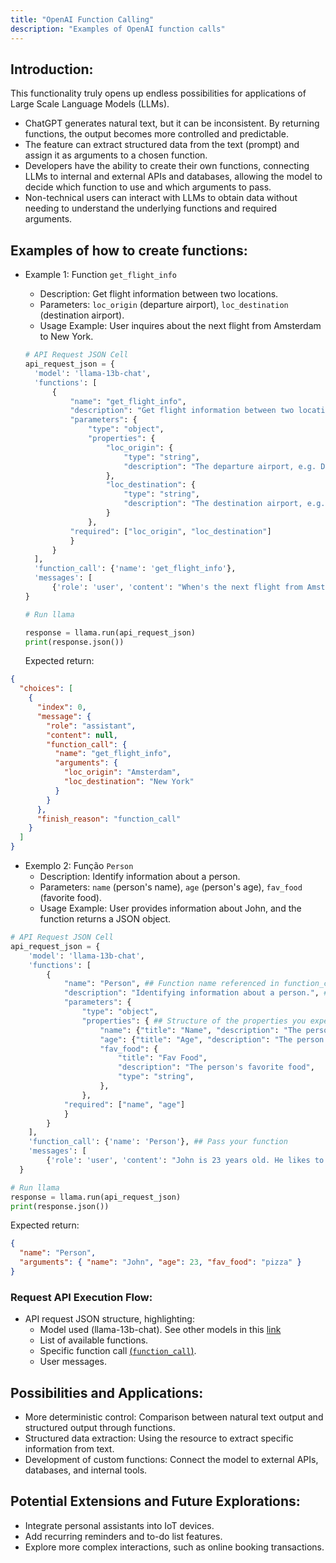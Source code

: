 ```yaml
---
title: "OpenAI Function Calling"
description: "Examples of OpenAI function calls"
---
```


## Introduction:

This functionality truly opens up endless possibilities for applications of Large Scale Language Models (LLMs).

- ChatGPT generates natural text, but it can be inconsistent. By returning functions, the output becomes more controlled and predictable.
- The feature can extract structured data from the text (prompt) and assign it as arguments to a chosen function.
- Developers have the ability to create their own functions, connecting LLMs to internal and external APIs and databases, allowing the model to decide which function to use and which arguments to pass.
- Non-technical users can interact with LLMs to obtain data without needing to understand the underlying functions and required arguments.

## Examples of how to create functions:

- Example 1: Function `get_flight_info`

  - Description: Get flight information between two locations.
  - Parameters: `loc_origin` (departure airport), `loc_destination` (destination airport).
  - Usage Example: User inquires about the next flight from Amsterdam to New York.

  ```python
  # API Request JSON Cell
  api_request_json = {
    'model': 'llama-13b-chat',
    'functions': [
        {
            "name": "get_flight_info",
            "description": "Get flight information between two locations",
            "parameters": {
                "type": "object",
                "properties": {
                    "loc_origin": {
                        "type": "string",
                        "description": "The departure airport, e.g. DUS"
                    },
                    "loc_destination": {
                        "type": "string",
                        "description": "The destination airport, e.g. HAM"
                    }
                },
            "required": ["loc_origin", "loc_destination"]
            }
        }
    ],
    'function_call': {'name': 'get_flight_info'},
    'messages': [
        {'role': 'user', 'content': "When's the next flight from Amsterdam to New York?"}],
  }

  # Run llama

  response = llama.run(api_request_json)
  print(response.json())

  ```

  Expected return:

```json
{
  "choices": [
    {
      "index": 0,
      "message": {
        "role": "assistant",
        "content": null,
        "function_call": {
          "name": "get_flight_info",
          "arguments": {
            "loc_origin": "Amsterdam",
            "loc_destination": "New York"
          }
        }
      },
      "finish_reason": "function_call"
    }
  ]
}
```

- Exemplo 2: Função `Person`
  - Description: Identify information about a person.
  - Parameters: `name` (person's name), `age` (person's age), `fav_food` (favorite food).
  - Usage Example: User provides information about John, and the function returns a JSON object.

```python
# API Request JSON Cell
api_request_json = {
    'model': 'llama-13b-chat',
    'functions': [
        {
            "name": "Person", ## Function name referenced in function_call
            "description": "Identifying information about a person.", ## Function description
            "parameters": {
                "type": "object",
                "properties": { ## Structure of the properties you expect to return as an object
                    "name": {"title": "Name", "description": "The person's name", "type": "string"},
                    "age": {"title": "Age", "description": "The person's age", "type": "integer"},
                    "fav_food": {
                        "title": "Fav Food",
                        "description": "The person's favorite food",
                        "type": "string",
                    },
                },
            "required": ["name", "age"]
            }
        }
    ],
    'function_call': {'name': 'Person'}, ## Pass your function
    'messages': [
        {'role': 'user', 'content': "John is 23 years old. He likes to eat pizza."}],
  }

# Run llama
response = llama.run(api_request_json)
print(response.json())
```

Expected return:

```json
{
  "name": "Person",
  "arguments": { "name": "John", "age": 23, "fav_food": "pizza" }
}
```

### Request API Execution Flow:

- API request JSON structure, highlighting:
  - Model used (llama-13b-chat). See other models in this [link](/quickstart#list-of-models-default-llama-13b-chat)
  - List of available functions.
  - Specific function call [(`function_call`)](/essentials/function).
  - User messages.

## Possibilities and Applications:

- More deterministic control: Comparison between natural text output and structured output through functions.
- Structured data extraction: Using the resource to extract specific information from text.
- Development of custom functions: Connect the model to external APIs, databases, and internal tools.

## Potential Extensions and Future Explorations:

- Integrate personal assistants into IoT devices.
- Add recurring reminders and to-do list features.
- Explore more complex interactions, such as online booking transactions.
